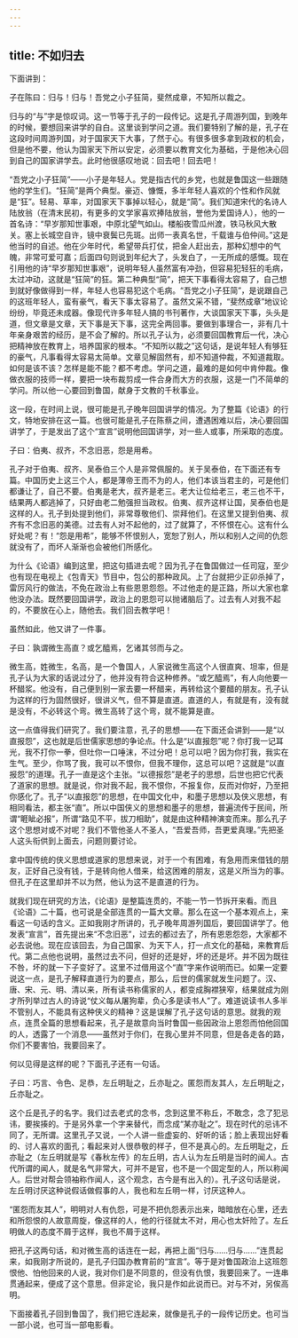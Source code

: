 ```yaml
---
---
---
```

title: 不如归去
---




下面讲到：

子在陈曰：归与！归与！吾党之小子狂简，斐然成章，不知所以裁之。

归与的“与”字是惊叹词。这一节等于孔子的一段传记。这是孔子周游列国，到晚年的时候，要想回来讲学的自白。这里谈到学问之道。我们要特别了解的是，孔子在这段时间周游列国，对于国家天下大事，了然于心。有很多很多拿到政权的机会，但是他不要，他认为国家天下所以安定，必须要以教育文化为基础，于是他决心回到自己的国家讲学去。此时他很感叹地说：回去吧！回去吧！

“吾党之小子狂简”——小子是年轻人。党是指古代的乡党，也就是鲁国这一些跟随他的学生们。“狂简”是两个典型。豪迈、慷慨，多半年轻人喜欢的个性和作风就是“狂”。轻易、草率，对国家天下事掉以轻心，就是“简”。我们知道宋代的名诗人陆放翁（在清末民初，有更多的文学家喜欢捧陆放翁，誉他为爱国诗人），他的一首名诗：“早岁那知世事艰，中原北望气如山。楼船夜雪瓜州渡，铁马秋风大散关。塞上长城空自许，镜中衰鬓已先斑。出师一表真名世，千载谁与伯仲间。”这是他当时的自述。他在少年时代，希望带兵打仗，把金人赶出去，那种幻想中的气魄，非常可爱可嘉；后面四句则说到年纪大了，头发白了，一无所成的感慨。现在引用他的诗“早岁那知世事艰”，说明年轻人虽然富有冲劲，但容易犯轻狂的毛病，太过冲动，这就是“狂简”的狂。第二种典型“简”，把天下事看得太容易了，自己想到就好像做得到一样，年轻人也容易犯这个毛病。“吾党之小子狂简”，是说跟自己的这班年轻人，蛮有豪气，看天下事太容易了。虽然文采不错，“斐然成章”地议论纷纷，毕竟还未成器。像现代许多年轻人搞的书刊著作，大谈国家天下事，头头是道，但文章是文章，天下事是天下事，这完全两回事。要做到事理合一，非有几十年亲身艰苦的经历，是不会了解的。所以孔子认为，必须要回国教育后一代，决心把精神放在教育上，培养国家的根本。“不知所以裁之”这句话，是说年轻人有够狂的豪气，凡事看得太容易太简单。文章见解固然有，却不知道仲裁，不知道裁取。如何是该不该？怎样是能不能？都不考虑。学问之道，最难的是如何中肯仲裁。像做衣服的技师一样，要把一块布裁剪成一件合身而大方的衣服，这是一门不简单的学问。所以他一心要回到鲁国，献身于文教的千秋事业。

这一段，在时间上说，很可能是孔子晚年回国讲学的情况。为了整篇《论语》的行文，特地安排在这一篇。也很可能是孔子在陈蔡之间，遭遇困难以后，决心要回国讲学了，于是发出了这个“宣言”说明他回国讲学，对一些人或事，所采取的态度。

子曰：伯夷、叔齐，不念旧恶，怨是用希。

孔子对于伯夷、叔齐、吴泰伯三个人是非常佩服的。关于吴泰伯，在下面还有专篇。中国历史上这三个人，都是薄帝王而不为的人，他们本该当君主的，可是他们都谦让了，自己不要。伯夷是老大，叔齐是老三。老大让位给老三，老三也不干，结果两人都逃掉了，只好由老二勉强担当政权。伯夷、叔齐这样让国，吴泰伯也是这样的人。孔子到处提到他们，非常尊敬他们、崇拜他们。在这里又提到伯夷、叔齐有不念旧恶的美德。过去有人对不起他的，过了就算了，不怀恨在心。这有什么好处呢？有！“怨是用希”，能够不怀恨别人，宽恕了别人，所以和别人之间的仇怨就没有了，而坏人渐渐也会被他们所感化。

为什么《论语》编到这里，把这句插进去呢？因为孔子在鲁国做过一任司寇，至少也有现在电视上《包青天》节目中，包公的那种政风。上了台就把少正卯杀掉了，雷厉风行的做法，不免在政治上有些恩恩怨怨。不过他走的是正路，所以大家也拿他没办法。既然要回国讲学，政治上的恩怨可以抛诸脑后了。过去有人对我不起的，不要放在心上，随他去。我们回去教学吧！

虽然如此，他又讲了一件事。

子曰：孰谓微生高直？或乞醯焉，乞诸其邻而与之。

微生高，姓微生，名高，是一个鲁国人，人家说微生高这个人很直爽、坦率，但是孔子认为大家的话说过分了，他并没有符合这种修养。“或乞醯焉”，有人向他要一杯醋浆。他没有，自己便到别一家去要一杯醋来，再转给这个要醋的朋友。孔子认为这样的行为固然很好，很讲义气，但不算是直道。直道的人，有就是有，没有就是没有，不必转这个弯。微生高转了这个弯，就不能算是直。

这一点值得我们研究了。我们要注意，孔子的思想——在下面还会讲到——是“以直报怨”，这也就是后世儒家思想的争论点。什么是“以直报怨”呢？你打我一记耳光，我不打你一拳，但吐你一口唾沫，不过分吧！总可以吧？因为你打我，我实在生气。至少，你骂了我，我可以不恨你，但我不理你，这总可以吧？这就是“以直报怨”的道理。孔子一直是这个主张。“以德报怨”是老子的思想，后世也把它代表了道家的思想。就是说，你对我不起，我不恨你，不报复你，反而对你好，乃至把你感化了。孔子“以直报怨”的思想，在中国文化中，和墨子思想以及侠义思想，有相同看法，都主张“直”。所以中国侠义的思想和墨子的思想，普遍流传于民间，所谓“睚眦必报”，所谓“路见不平，拔刀相助”，就是由这种精神演变而来。那么孔子这个思想对或不对呢？我们不管他圣人不圣人，“吾爱吾师，吾更爱真理。”先把圣人这头衔供到上面去，问题则要讨论。

拿中国传统的侠义思想或道家的思想来说，对于一个有困难，有急用而来借钱的朋友，正好自己没有钱，于是转向他人借来，给这困难的朋友，这是义所当为的事。但孔子在这里却并不以为然，他认为这不是直道的行为。

就我们现在研究的方法，《论语》是整篇连贯的，不能一节一节拆开来看。而且《论语》二十篇，也可说是全部连贯的一篇大文章。那么在这一个基本观点上，来看这一句话的含义。正如我刚才所讲的，孔子晚年周游列国后，要回国讲学了。他发表“宣言”，首先提出来“不念旧恶”，过去的都过去了，所有恩恩怨怨，大家都不必去说他。现在应该回去，为自己国家、为天下人，打一点文化的基础，来教育后代。第二点他也说明，虽然过去不问，但好的还是好，坏的还是坏。并不因为既往不咎，坏的就一下子变好了。这里不过借用这个“直”字来作说明而已。如果一定要说这一点，是孔子解释直道行为的要点，那么，后世的儒家就发生问题了。汉、唐、宋、元、明、清以来，所有读书称儒家的人，都变成胸襟狭窄，结果就成为刚才所列举过古人的诗说“仗义每从屠狗辈，负心多是读书人”了。难道说读书人多半不管别人，不能具有这种侠义的精神？这是误解了孔子这句话的意思。就我的观点，连贯全篇的思想看起来，孔子是故意向当时鲁国一些因政治上恩怨而怕他回国的人，透露了一个消息——虽然对于你们，在我心里并不同意，但是各走各的路，你们不要害怕，我要回来了。

何以见得是这样的呢？下面孔子还有一句话。

子曰：巧言、令色、足恭，左丘明耻之，丘亦耻之。匿怨而友其人，左丘明耻之，丘亦耻之。

这个丘是孔子的名字。我们过去老式的念书，念到这里不称丘，不敢念，念了犯忌讳，要挨揍的。于是另外拿一个字来替代，而念成“某亦耻之”。现在时代的忌讳不同了，无所谓。这里孔子又说，一个人讲一些虚妄的、好听的话；脸上表现出好看的、讨人喜欢的面孔；看起来对人很恭敬的样子，但不是真心的。左丘明耻之，丘亦耻之（左丘明就是写《春秋左传》的左丘明，古人认为左丘明是当时的闻人。古代所谓的闻人，就是名气非常大，可并不是官，也不是一个固定型的人，所以称闻人。后世对帮会领袖称作闻人，这个观念，古今是有出入的）。孔子这句话是说，左丘明讨厌这种说假话做假事的人，我也和左丘明一样，讨厌这种人。

“匿怨而友其人”，明明对人有仇怨，可是不把仇怨表示出来，暗暗放在心里，还去和所怨恨的人故意周旋，像这样的人，他的行径就太不对，用心也太奸险了。左丘明做人的态度不屑于这样，我也不屑于这样。

把孔子这两句话，和对微生高的话连在一起，再把上面“归与……归与……”连贯起来，如我刚才所说的，是孔子归国办教育前的“宣言”。等于是对鲁国政治上这班怨恨他、怕他回来的人说，我对你们是不同意的，但没有仇恨，我要回来了。一连串贯通起来，便成了这个意思。但非定论，我只是作如此说而已。对与不对，另俟高明。

下面接着孔子回到鲁国了，我们把它连起来，就像是孔子的一段传记历史。也可当一部小说，也可当一部电影看。
